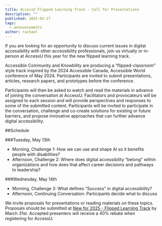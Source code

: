 ```yaml
---
title: AccessU Flipped Learning Track - Call for Presentations
description: ""
published: 2025-02-17
tags:
  - announcements
author: rachael
---
```


If you are looking for an opportunity to discuss current issues in digital accessibility with other accessibility professionals, join us virtually or in-person at AccessU this year for the new flipped learning track. 

Accessible Community and Knowbility are producing a “flipped-classroom” style track inspired by the 2024 Accessible Canada, Accessible World conference of May 2024. Participants are invited to submit presentations, articles, research papers, and prototypes before the conference. 

Participants will then be asked to watch and read the materials in advance of joining the conversation at AccessU. Facilitators and provocateurs will be assigned to each session and will provide perspectives and responses to some of the submitted content.  Participants will be invited to participate in the conversation,  challenge and co-create solutions for existing or future barriers, and propose innovative approaches that can further advance digital  accessibility.

##Schedule 

###Tuesday, May 13th
* Morning, Challenge 1: How we can use and shape AI so it benefits people with disabilities? 
* Afternoon, Challenge 2: Where does digital accessibility “belong” within organizations and how does that affect career decisions and pathways to leadership? 

###Wednesday, May 14th
* Morning, Challenge 3: What defines “Success” in digital accessibility?
* Afternoon, Continuing Conversation: Participants decide what to discuss

We invite proposals for presentations or reading materials on these topics.  Proposals should be submitted at [New for 2025 - Flipped Learning Track](https://knowbility.org/programs/john-slatin-accessu-2025/new-for-2025-flipped-learning-track) by March 31st. Accepted presenters will receive a 40% rebate when registering for AccessU.